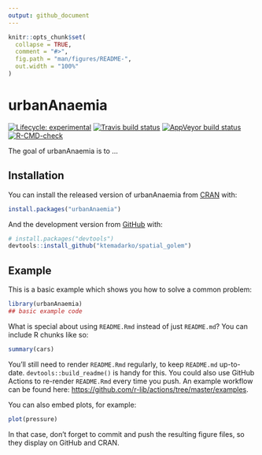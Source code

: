 ```yaml
---
output: github_document
---
```


<!-- README.md is generated from README.Rmd. Please edit that file -->

```r
knitr::opts_chunk$set(
  collapse = TRUE,
  comment = "#>",
  fig.path = "man/figures/README-",
  out.width = "100%"
)
```

# urbanAnaemia

<!-- badges: start -->
[![Lifecycle: experimental](https://img.shields.io/badge/lifecycle-experimental-orange.svg)](https://www.tidyverse.org/lifecycle/#experimental)
[![Travis build status](https://travis-ci.com/ktemadarko/spatial_golem.svg?branch=master)](https://travis-ci.com/ktemadarko/spatial_golem)
[![AppVeyor build status](https://ci.appveyor.com/api/projects/status/github/ktemadarko/spatial_golem?branch=master&svg=true)](https://ci.appveyor.com/project/ktemadarko/spatial_golem)
[![R-CMD-check](https://github.com/ktemadarko/spatial_golem/workflows/R-CMD-check/badge.svg)](https://github.com/ktemadarko/spatial_golem/actions)
<!-- badges: end -->

The goal of urbanAnaemia is to ...

## Installation

You can install the released version of urbanAnaemia from [CRAN](https://CRAN.R-project.org) with:

``` r
install.packages("urbanAnaemia")
```

And the development version from [GitHub](https://github.com/) with:

``` r
# install.packages("devtools")
devtools::install_github("ktemadarko/spatial_golem")
```
## Example

This is a basic example which shows you how to solve a common problem:

```r
library(urbanAnaemia)
## basic example code
```

What is special about using `README.Rmd` instead of just `README.md`? You can include R chunks like so:

```r
summary(cars)
```

You'll still need to render `README.Rmd` regularly, to keep `README.md` up-to-date. `devtools::build_readme()` is handy for this. You could also use GitHub Actions to re-render `README.Rmd` every time you push. An example workflow can be found here: <https://github.com/r-lib/actions/tree/master/examples>.

You can also embed plots, for example:

```r
plot(pressure)
```

In that case, don't forget to commit and push the resulting figure files, so they display on GitHub and CRAN.
